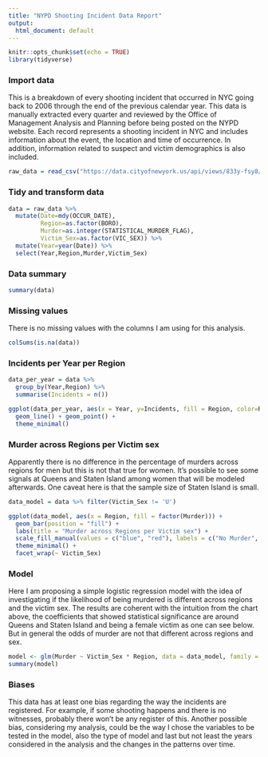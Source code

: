 ```yaml
---
title: "NYPD Shooting Incident Data Report"
output:
  html_document: default
---
```


```r
knitr::opts_chunk$set(echo = TRUE)
library(tidyverse)
```


### Import data

This is a breakdown of every shooting incident that occurred in NYC going back to 2006 through the end of the previous calendar year. This data is manually extracted every quarter and reviewed by the Office of Management Analysis and Planning before being posted on the NYPD website. Each record represents a shooting incident in NYC and includes information about the event, the location and time of occurrence. In addition, information related to suspect and victim demographics is also included.

```r
raw_data = read_csv("https://data.cityofnewyork.us/api/views/833y-fsy8/rows.csv", show_col_types = FALSE)
```

### Tidy and transform data

```r
data = raw_data %>%
  mutate(Date=mdy(OCCUR_DATE), 
         Region=as.factor(BORO),
         Murder=as.integer(STATISTICAL_MURDER_FLAG),
         Victim_Sex=as.factor(VIC_SEX)) %>%
  mutate(Year=year(Date)) %>%
  select(Year,Region,Murder,Victim_Sex)
```

### Data summary

```r
summary(data)
```

### Missing values

There is no missing values with the columns I am using for this analysis.

```r
colSums(is.na(data))
```


### Incidents per Year per Region

```r

data_per_year = data %>%
  group_by(Year,Region) %>%
  summarise(Incidents = n())

ggplot(data_per_year, aes(x = Year, y=Incidents, fill = Region, color=Region)) +
  geom_line() + geom_point() +
  theme_minimal()

```


### Murder across Regions per Victim sex

Apparently there is no difference in the percentage of murders across regions for men but this is not that true for women. It's possible to see some signals at Queens and Staten Island among women that will be modeled afterwards. One caveat here is that the sample size of Staten Island is small.

```r

data_model = data %>% filter(Victim_Sex != 'U')

ggplot(data_model, aes(x = Region, fill = factor(Murder))) +
  geom_bar(position = "fill") +
  labs(title = "Murder across Regions per Victim sex") +
  scale_fill_manual(values = c("blue", "red"), labels = c("No Murder", "Murder")) +
  theme_minimal() +
  facet_wrap(~ Victim_Sex)

```



### Model

Here I am proposing a simple logistic regression model with the idea of investigating if the likelihood of being murdered is different across regions and the victim sex. The results are coherent with the intuition from the chart above, the coefficients that showed statistical significance are around Queens and Staten Island and being a female victim as one can see below. But in general the odds of murder are not that different across regions and sex. 

```r

model <- glm(Murder ~ Victim_Sex * Region, data = data_model, family = binomial)
summary(model)

```


### Biases

This data has at least one bias regarding the way the incidents are registered. For example, if some shooting happens and there is no witnesses, probably there won't be any register of this. Another possible bias, considering my analysis, could be the way I chose the variables to be tested in the model, also the type of model and last but not least the years considered in the analysis and the changes in the patterns over time.

